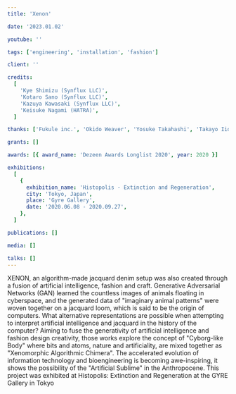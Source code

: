 ```yaml
---
title: 'Xenon'

date: '2023.01.02'

youtube: ''

tags: ['engineering', 'installation', 'fashion']

client: ''

credits:
  [
    'Kye Shimizu (Synflux LLC)',
    'Kotaro Sano (Synflux LLC)',
    'Kazuya Kawasaki (Synflux LLC)',
    'Keisuke Nagami (HATRA)',
  ]

thanks: ['Fukule inc.', 'Okido Weaver', 'Yosuke Takahashi', 'Takayo Iida']

grants: []

awards: [{ award_name: 'Dezeen Awards Longlist 2020', year: 2020 }]

exhibitions:
  [
    {
      exhibition_name: 'Histopolis - Extinction and Regeneration',
      city: 'Tokyo, Japan',
      place: 'Gyre Gallery',
      date: '2020.06.08 - 2020.09.27',
    },
  ]

publications: []

media: []

talks: []
---
```



<TextSection>
  <p>
    XENON, an algorithm-made jacquard denim setup was also created through a fusion of artificial
    intelligence, fashion and craft. Generative Adversarial Networks (GAN) learned the countless
    images of animals floating in cyberspace, and the generated data of "imaginary animal patterns"
    were woven together on a jacquard loom, which is said to be the origin of computers. What
    alternative representations are possible when attempting to interpret artificial intelligence
    and jacquard in the history of the computer? Aiming to fuse the generativity of artificial
    intelligence and fashion design creativity, those works explore the concept of "Cyborg-like
    Body" where bits and atoms, nature and artificiality, are mixed together as "Xenomorphic
    Algorithmic Chimera". The accelerated evolution of information technology and bioengineering is
    becoming awe-inspiring, it shows the possibility of the "Artificial Sublime" in the
    Anthropocene. This project was exhibited at Histopolis: Extinction and Regeneration at the GYRE
    Gallery in Tokyo
  </p>
</TextSection>

<Spacer size={36} />
<Picture
  widths={[360, 768, 1024, 1440]}
  src={img2}
  formats={['avif', 'webp']}
  alt='A person watching a screen of the works'
  sizes={'(min-width: 360px) (min-width: 768px) (min-width:1024px)  (min-width:1440px)'}
/>
<Spacer size={36} />
<Picture
  widths={[360, 768, 1024, 1440]}
  src={img3}
  formats={['avif', 'webp']}
  alt='A person watching a screen of the works'
  sizes={'(min-width: 360px) (min-width: 768px) (min-width:1024px)  (min-width:1440px)'}
/>
<Spacer size={36} />
<Picture
  widths={[360, 768, 1024, 1440]}
  src={img4}
  formats={['avif', 'webp']}
  alt='A person watching a screen of the works'
  sizes={'(min-width: 360px) (min-width: 768px) (min-width:1024px)  (min-width:1440px)'}
/>
<Spacer size={36} />
<Picture
  widths={[360, 768, 1024, 1440]}
  src={img5}
  formats={['avif', 'webp']}
  alt='A person watching a screen of the works'
  sizes={'(min-width: 360px) (min-width: 768px) (min-width:1024px)  (min-width:1440px)'}
/>
<Spacer size={36} />
<Picture
  widths={[360, 768, 1024, 1440]}
  src={img6}
  formats={['avif', 'webp']}
  alt='A person watching a screen of the works'
  sizes={'(min-width: 360px) (min-width: 768px) (min-width:1024px)  (min-width:1440px)'}
/>
<Spacer size={36} />
<Picture
  widths={[360, 768, 1024, 1440]}
  src={img7}
  formats={['avif', 'webp']}
  alt='A person watching a screen of the works'
  sizes={'(min-width: 360px) (min-width: 768px) (min-width:1024px)  (min-width:1440px)'}
/>
<Spacer size={36} />
<Picture
  widths={[360, 768, 1024, 1440]}
  src={img8}
  formats={['avif', 'webp']}
  alt='A person watching a screen of the works'
  sizes={'(min-width: 360px) (min-width: 768px) (min-width:1024px)  (min-width:1440px)'}
/>
<Spacer size={36} />
<Picture
  widths={[360, 768, 1024, 1440]}
  src={img9}
  formats={['avif', 'webp']}
  alt='A person watching a screen of the works'
  sizes={'(min-width: 360px) (min-width: 768px) (min-width:1024px)  (min-width:1440px)'}
/>
